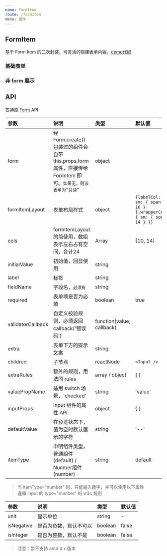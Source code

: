 ```yaml
---
name: FormItem
route: /formItem
menu: 组件
---
```



## FormItem

基于 Form.Item 的二次封装，可灵活的搭建表单内容。[demo代码](https://github.com/long-zhuge/td-antd/tree/master/src/form-item/demo)

### 基础表单

<Playground>
  <BaseDemo />
</Playground>

### 非 form 展示

<Playground>
  <Preview />
</Playground>

## API

支持原 [Form](https://ant-design.gitee.io/components/form-cn/) API

|参数|说明|类型|默认值|版本|
|:--|:--|:--|:--|:--|
|form|经 Form.create() 包装过的组件会自带 this.props.form 属性，直接传给 FormItem 即可。`如果无，则该表单为“只读”`|object||
|formItemLayout|表单布局样式|object|`{labelCol: { sm: { span: 10 } },wrapperCol: { sm: { span: 14 } }}`|
|cols| formItemLayout 的简使用，数组表示左右占有空间，合计24|Array|[10, 14]|
|initialValue|初始值，回显使用|string||
|label|标签|string||
|fieldName|字段名，`必须有`|string||
|required|表单项是否为必填|boolean|true|
|validatorCallback|自定义校验规则，必须返回callback('错误码')|function(value, callback)||
|extra|表单下方的提示文案|string||
|children|子节点| reactNode |`<Input />`|
|extraRules|额外的规则，用法同 rules|array / object|[ ]|
|valuePropName|适用 switch 场景，'checked'|string|'value'|
|inputProps|Input 组件的属性 API|object|{ }|
|defaultValue|在预览状态下，值为空时默认展示的字符|string|'--'|1.3.3|
|itemType|申明组件类型，普通组件(default) / Number组件(number)|string|default|

> 当 itemType="number" 时，只能输入数字，并可以使用以下属性<br />
> 遵循 input 的 type="number" 的 w3c 规则

|参数|说明|类型|默认值|
|:--|:--|:--|:--|
|unit|显示单位|string|-|
|isNegative|是否为负数，默认不可以| boolean |false|
|isInteger|是否为整数，默认不是|boolean |false|

> 注意：暂不支持 antd 4.x 版本